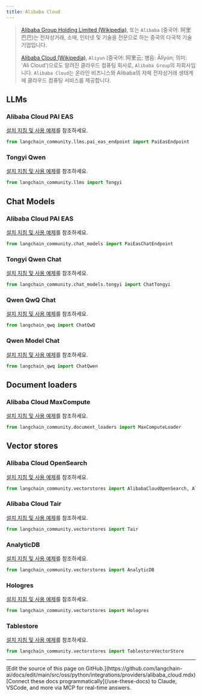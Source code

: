 ```yaml
---
title: Alibaba Cloud
---
```


>[Alibaba Group Holding Limited (Wikipedia)](https://en.wikipedia.org/wiki/Alibaba_Group), 또는 `Alibaba`
> (중국어: 阿里巴巴)는 전자상거래, 소매, 인터넷 및 기술을 전문으로 하는 중국의 다국적 기술 기업입니다.
>
> [Alibaba Cloud (Wikipedia)](https://en.wikipedia.org/wiki/Alibaba_Cloud), `Aliyun`
> (중국어: 阿里云; 병음: Ālǐyún; 의미: 'Ali Cloud')으로도 알려진 클라우드 컴퓨팅 회사로, `Alibaba Group`의 자회사입니다. 
> `Alibaba Cloud`는 온라인 비즈니스와 Alibaba의 자체 전자상거래 생태계에 클라우드 컴퓨팅 서비스를 제공합니다.


## LLMs

### Alibaba Cloud PAI EAS

[설치 지침 및 사용 예제](/oss/python/integrations/llms/alibabacloud_pai_eas_endpoint)를 참조하세요.

```python
from langchain_community.llms.pai_eas_endpoint import PaiEasEndpoint
```

### Tongyi Qwen

[설치 지침 및 사용 예제](/oss/python/integrations/llms/tongyi)를 참조하세요.

```python
from langchain_community.llms import Tongyi
```

## Chat Models

### Alibaba Cloud PAI EAS

[설치 지침 및 사용 예제](/oss/python/integrations/chat/alibaba_cloud_pai_eas)를 참조하세요.

```python
from langchain_community.chat_models import PaiEasChatEndpoint
```

### Tongyi Qwen Chat

[설치 지침 및 사용 예제](/oss/python/integrations/chat/tongyi)를 참조하세요.

```python
from langchain_community.chat_models.tongyi import ChatTongyi
```

### Qwen QwQ Chat

[설치 지침 및 사용 예제](/oss/python/integrations/chat/qwq)를 참조하세요.

```python
from langchain_qwq import ChatQwQ
```

### Qwen Model Chat

[설치 지침 및 사용 예제](/oss/python/integrations/chat/qwen)를 참조하세요.

```python
from langchain_qwq import ChatQwen
```

## Document loaders

### Alibaba Cloud MaxCompute

[설치 지침 및 사용 예제](/oss/python/integrations/document_loaders/alibaba_cloud_maxcompute)를 참조하세요.

```python
from langchain_community.document_loaders import MaxComputeLoader
```

## Vector stores

### Alibaba Cloud OpenSearch

[설치 지침 및 사용 예제](/oss/python/integrations/vectorstores/alibabacloud_opensearch)를 참조하세요.

```python
from langchain_community.vectorstores import AlibabaCloudOpenSearch, AlibabaCloudOpenSearchSettings
```

### Alibaba Cloud Tair

[설치 지침 및 사용 예제](/oss/python/integrations/vectorstores/tair)를 참조하세요.

```python
from langchain_community.vectorstores import Tair
```

### AnalyticDB

[설치 지침 및 사용 예제](/oss/python/integrations/vectorstores/analyticdb)를 참조하세요.

```python
from langchain_community.vectorstores import AnalyticDB
```

### Hologres

[설치 지침 및 사용 예제](/oss/python/integrations/vectorstores/hologres)를 참조하세요.

```python
from langchain_community.vectorstores import Hologres
```

### Tablestore

[설치 지침 및 사용 예제](/oss/python/integrations/vectorstores/tablestore)를 참조하세요.

```python
from langchain_community.vectorstores import TablestoreVectorStore
```

---

<Callout icon="pen-to-square" iconType="regular">
    [Edit the source of this page on GitHub.](https://github.com/langchain-ai/docs/edit/main/src/oss/python/integrations/providers/alibaba_cloud.mdx)
</Callout>
<Tip icon="terminal" iconType="regular">
    [Connect these docs programmatically](/use-these-docs) to Claude, VSCode, and more via MCP for    real-time answers.
</Tip>
